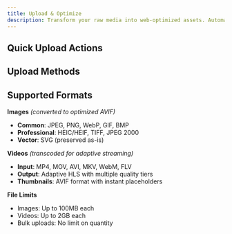 ```yaml
---
title: Upload & Optimize
description: Transform your raw media into web-optimized assets. Automatic processing, multiple formats, global delivery—all handled seamlessly.
---
```



## Quick Upload Actions

<div className="grid gap-6 sm:grid-cols-2 lg:grid-cols-3">
  <InteractiveCard
    title="Upload Images"
    description="Transform any image into lightning-fast AVIF files with smart placeholders."
    href="/docs/platform/uploads/images"
    icon="Image"
  />
  <InteractiveCard
    title="Upload Videos"
    description="Professional video transcoding with adaptive streaming and instant delivery."
    href="/docs/platform/uploads/videos"
    icon="Video"
  />
  <InteractiveCard
    title="Posts"
    description="Create social media-style posts by uploading media directly to feeds."
    href="/docs/platform/uploads/posts"
    icon="Archive"
  />
</div>

## Upload Methods

<div className="grid gap-6 sm:grid-cols-2 lg:grid-cols-3 mt-6">
  <InfoCard
    title="Dashboard Upload"
    description="Drag and drop files directly in the web interface with real-time progress tracking."
    icon="Upload"
  />
  <InfoCard
    title="API Integration"
    description="Programmatic uploads via REST API for seamless app integration."
    icon="Code"
  />
  <InfoCard
    title="Bulk Processing"
    description="Handle large volumes of content with automated workflows and batch operations."
    icon="Workflow"
  />
</div>

## Supported Formats

**Images** *(converted to optimized AVIF)*
- **Common**: JPEG, PNG, WebP, GIF, BMP
- **Professional**: HEIC/HEIF, TIFF, JPEG 2000
- **Vector**: SVG (preserved as-is)

**Videos** *(transcoded for adaptive streaming)*
- **Input**: MP4, MOV, AVI, MKV, WebM, FLV
- **Output**: Adaptive HLS with multiple quality tiers
- **Thumbnails**: AVIF format with instant placeholders

**File Limits**
- Images: Up to 100MB each
- Videos: Up to 2GB each
- Bulk uploads: No limit on quantity
